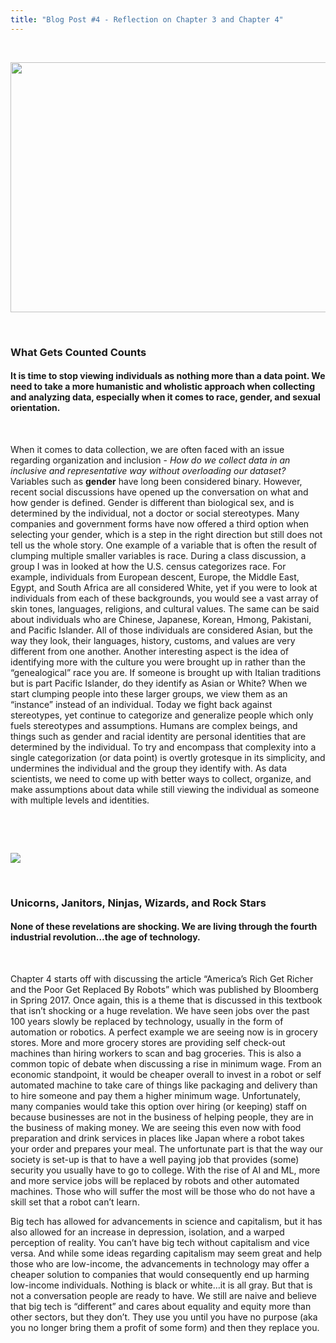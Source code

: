 ```yaml
---
title: "Blog Post #4 - Reflection on Chapter 3 and Chapter 4"
---
```


<p>&nbsp;</p>


 <img src="https://i.ytimg.com/vi/zRwt25M5nGw/maxresdefault.jpg" alt="" height="400" width="600">
 
<p>&nbsp;</p>

### **What Gets Counted Counts**
#### It is time to stop viewing individuals as nothing more than a data point. We need to take a more humanistic and wholistic approach when collecting and analyzing data, especially when it comes to race, gender, and sexual orientation.

<p>&nbsp;</p>

When it comes to data collection, we are often faced with an issue regarding organization and inclusion - *How do we collect data in an inclusive and representative way without overloading our dataset?* Variables such as **gender** have long been considered binary. However, recent social discussions have opened up the conversation on what and how gender is defined. Gender is different than biological sex, and is determined by the individual, not a doctor or social stereotypes. Many companies and government forms have now offered a third option when selecting your gender, which is a step in the right direction but still does not tell us the whole story. One example of a variable that is often the result of clumping multiple smaller variables is race. During a class discussion, a group I was in looked at how the U.S. census categorizes race. For example, individuals from European descent, Europe, the Middle East, Egypt, and South Africa are all considered White, yet if you were to look at individuals from each of these backgrounds, you would see a vast array of skin tones, languages, religions, and cultural values. The same can be said about individuals who are Chinese, Japanese, Korean, Hmong, Pakistani, and Pacific Islander. All of those individuals are considered Asian, but the way they look, their languages, history, customs, and values are very different from one another. Another interesting aspect is the idea of identifying more with the culture you were brought up in rather than the "genealogical" race you are. If someone is brought up with Italian traditions but is part Pacific Islander, do they identify as Asian or White? When we start clumping people into these larger groups, we view them as an "instance" instead of an individual. Today we fight back against stereotypes, yet continue to categorize and generalize people which only fuels stereotypes and assumptions. Humans are complex beings, and things such as gender and racial identity are personal identities that are determined by the individual. To try and encompass that complexity into a single categorization (or data point) is overtly grotesque in its simplicity, and undermines the individual and the group they identify with. As data scientists, we need to come up with better ways to collect, organize, and make assumptions about data while still viewing the individual as someone with multiple levels and identities. 



<p>&nbsp;</p>
<p>&nbsp;</p>

<img src=https://hips.hearstapps.com/hmg-prod.s3.amazonaws.com/images/longform-lead-illustration-by-andrew-rae-1518023954.jpg?crop=1.00xw:1.00xh;0,0&resize=1600:*">
 
<p>&nbsp;</p>

### **Unicorns, Janitors, Ninjas, Wizards, and Rock Stars**
#### None of these revelations are shocking. We are living through the fourth industrial revolution...the age of technology. 

<p>&nbsp;</p>

Chapter 4 starts off with discussing the article "America's Rich Get Richer and the Poor Get Replaced By Robots" which was published by Bloomberg in Spring 2017. Once again, this is a theme that is discussed in this textbook that isn't shocking or a huge revelation. We have seen jobs over the past 100 years slowly be replaced by technology, usually in the form of automation or robotics. A perfect example we are seeing now is in grocery stores. More and more grocery stores are providing self check-out machines than hiring workers to scan and bag groceries. This is also a common topic of debate when discussing a rise in minimum wage. From an economic standpoint, it would be cheaper overall to invest in a robot or self automated machine to take care of things like packaging and delivery than to hire someone and pay them a higher minimum wage. Unfortunately, many companies would take this option over hiring (or keeping) staff on because businesses are not in the business of helping people, they are in the business of making money. We are seeing this even now with food preparation and drink services in places like Japan where a robot takes your order and prepares your meal. The unfortunate part is that the way our society is set-up is that to have a well paying job that provides (some) security you usually have to go to college. With the rise of AI and ML, more and more service jobs will be replaced by robots and other automated machines. Those who will suffer the most will be those who do not have a skill set that a robot can't learn.


Big tech has allowed for advancements in science and capitalism, but it has also allowed for an increase in depression, isolation, and a warped perception of reality. You can't have big tech without capitalism and vice versa. And while some ideas regarding capitalism may seem great and help those who are low-income, the advancements in technology may offer a cheaper solution to companies that would consequently end up harming low-income individuals. Nothing is black or white...it is all gray. But that is not a conversation people are ready to have. We still are naive and believe that big tech is "different" and cares about equality and equity more than other sectors, but they don't. They use you until you have no purpose (aka you no longer bring them a profit of some form) and then they replace you. 


